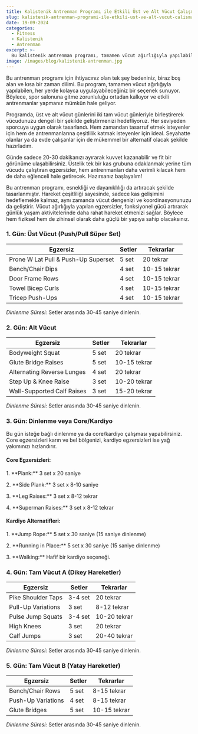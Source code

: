 ```yaml
---
title: Kalistenik Antrenman Programı ile Etkili Üst ve Alt Vücut Çalışması
slug: kalistenik-antrenman-programi-ile-etkili-ust-ve-alt-vucut-calismasi
date: 19-09-2024
categories:
  - Fitness
  - Kalistenik
  - Antrenman
excerpt: >-
  Bu kalistenik antrenman programı, tamamen vücut ağırlığıyla yapılabilen, her seviyeden sporcuya uygun ve her yerde uygulanabilecek bir seçenek sunuyor. Etkili bir üst-alt vücut çalışması için mükemmel bir alternatif.
image: /images/blog/kalistenik-antrenman.jpg
---
```


<div className="dark:text-white text-black">
Bu antrenman programı için ihtiyacınız olan tek şey bedeniniz, biraz boş alan ve kısa bir zaman dilimi. Bu program, tamamen vücut ağırlığıyla yapılabilen, her yerde kolayca uygulayabileceğiniz bir seçenek sunuyor. Böylece, spor salonuna gitme zorunluluğu ortadan kalkıyor ve etkili antrenmanlar yapmanız mümkün hale geliyor.

Programda, üst ve alt vücut günlerini iki tam vücut günleriyle birleştirerek vücudunuzu dengeli bir şekilde geliştirmenizi hedefliyoruz. Her seviyeden sporcuya uygun olarak tasarlandı. Hem zamandan tasarruf etmek isteyenler için hem de antrenmanlarına çeşitlilik katmak isteyenler için ideal. Seyahatte olanlar ya da evde çalışanlar için de mükemmel bir alternatif olacak şekilde hazırladım.

Günde sadece 20-30 dakikanızı ayırarak kuvvet kazanabilir ve fit bir görünüme ulaşabilirsiniz. Üstelik tek bir kas grubuna odaklanmak yerine tüm vücudu çalıştıran egzersizler, hem antrenmanları daha verimli kılacak hem de daha eğlenceli hale getirecek. Hazırsanız başlayalım!

Bu antrenman programı, esnekliği ve dayanıklılığı da artıracak şekilde tasarlanmıştır. Hareket çeşitliliği sayesinde, sadece kas gelişimini hedeflemekle kalmaz, aynı zamanda vücut dengenizi ve koordinasyonunuzu da geliştirir. Vücut ağırlığıyla yapılan egzersizler, fonksiyonel gücü artırarak günlük yaşam aktivitelerinde daha rahat hareket etmenizi sağlar. Böylece hem fiziksel hem de zihinsel olarak daha güçlü bir yapıya sahip olacaksınız.
</div>

### 1. Gün: Üst Vücut (Push/Pull Süper Set)

<div className="overflow-x-auto">
<table className="w-full text-left border-collapse border border-gray-300 dark:border-gray-700">
  <thead className="bg-gray-100 dark:bg-gray-800">
    <tr>
      <th className="border px-4 py-2 dark:border-gray-700">Egzersiz</th>
      <th className="border px-4 py-2 dark:border-gray-700">Setler</th>
      <th className="border px-4 py-2 dark:border-gray-700">Tekrarlar</th>
    </tr>
  </thead>
  <tbody>
    <tr className="bg-white dark:bg-gray-900">
      <td className="border px-4 py-2 dark:border-gray-700">Prone W Lat Pull & Push-Up Superset</td>
      <td className="border px-4 py-2 dark:border-gray-700">5 set</td>
      <td className="border px-4 py-2 dark:border-gray-700">20 tekrar</td>
    </tr>
    <tr className="bg-gray-100 dark:bg-gray-800">
      <td className="border px-4 py-2 dark:border-gray-700">Bench/Chair Dips</td>
      <td className="border px-4 py-2 dark:border-gray-700">4 set</td>
      <td className="border px-4 py-2 dark:border-gray-700">10-15 tekrar</td>
    </tr>
    <tr className="bg-white dark:bg-gray-900">
      <td className="border px-4 py-2 dark:border-gray-700">Door Frame Rows</td>
      <td className="border px-4 py-2 dark:border-gray-700">4 set</td>
      <td className="border px-4 py-2 dark:border-gray-700">10-15 tekrar</td>
    </tr>
    <tr className="bg-gray-100 dark:bg-gray-800">
      <td className="border px-4 py-2 dark:border-gray-700">Towel Bicep Curls</td>
      <td className="border px-4 py-2 dark:border-gray-700">4 set</td>
      <td className="border px-4 py-2 dark:border-gray-700">10-15 tekrar</td>
    </tr>
    <tr className="bg-white dark:bg-gray-900">
      <td className="border px-4 py-2 dark:border-gray-700">Tricep Push-Ups</td>
      <td className="border px-4 py-2 dark:border-gray-700">4 set</td>
      <td className="border px-4 py-2 dark:border-gray-700">10-15 tekrar</td>
    </tr>
  </tbody>
</table>
</div>

*Dinlenme Süresi:* Setler arasında 30-45 saniye dinlenin.

### 2. Gün: Alt Vücut

<div className="overflow-x-auto">
<table className="w-full text-left border-collapse border border-gray-300 dark:border-gray-700">
  <thead className="bg-gray-100 dark:bg-gray-800">
    <tr>
      <th className="border px-4 py-2 dark:border-gray-700">Egzersiz</th>
      <th className="border px-4 py-2 dark:border-gray-700">Setler</th>
      <th className="border px-4 py-2 dark:border-gray-700">Tekrarlar</th>
    </tr>
  </thead>
  <tbody>
    <tr className="bg-white dark:bg-gray-900">
      <td className="border px-4 py-2 dark:border-gray-700">Bodyweight Squat</td>
      <td className="border px-4 py-2 dark:border-gray-700">5 set</td>
      <td className="border px-4 py-2 dark:border-gray-700">20 tekrar</td>
    </tr>
    <tr className="bg-gray-100 dark:bg-gray-800">
      <td className="border px-4 py-2 dark:border-gray-700">Glute Bridge Raises</td>
      <td className="border px-4 py-2 dark:border-gray-700">5 set</td>
      <td className="border px-4 py-2 dark:border-gray-700">10-15 tekrar</td>
    </tr>
    <tr className="bg-white dark:bg-gray-900">
      <td className="border px-4 py-2 dark:border-gray-700">Alternating Reverse Lunges</td>
      <td className="border px-4 py-2 dark:border-gray-700">4 set</td>
      <td className="border px-4 py-2 dark:border-gray-700">20 tekrar</td>
    </tr>
    <tr className="bg-gray-100 dark:bg-gray-800">
      <td className="border px-4 py-2 dark:border-gray-700">Step Up & Knee Raise</td>
      <td className="border px-4 py-2 dark:border-gray-700">3 set</td>
      <td className="border px-4 py-2 dark:border-gray-700">10-20 tekrar</td>
    </tr>
    <tr className="bg-white dark:bg-gray-900">
      <td className="border px-4 py-2 dark:border-gray-700">Wall-Supported Calf Raises</td>
      <td className="border px-4 py-2 dark:border-gray-700">3 set</td>
      <td className="border px-4 py-2 dark:border-gray-700">15-20 tekrar</td>
    </tr>
  </tbody>
</table>
</div>

*Dinlenme Süresi:* Setler arasında 30-45 saniye dinlenin.

### 3. Gün: Dinlenme veya Core/Kardiyo

Bu gün isteğe bağlı dinlenme ya da core/kardiyo çalışması yapabilirsiniz. Core egzersizleri karın ve bel bölgenizi, kardiyo egzersizleri ise yağ yakımınızı hızlandırır.

#### Core Egzersizleri:
<div className="dark:text-white text-black">
  <p><span className="ml-4 text-black dark:text-white">1.</span> **Plank:** 3 set x 20 saniye</p>
  <p><span className="ml-4 text-black dark:text-white">2.</span> **Side Plank:** 3 set x 8-10 saniye</p>
  <p><span className="ml-4 text-black dark:text-white">3.</span> **Leg Raises:** 3 set x 8-12 tekrar</p>
  <p><span className="ml-4 text-black dark:text-white">4.</span> **Superman Raises:** 3 set x 8-12 tekrar</p>
</div>

#### Kardiyo Alternatifleri:
<div className="dark:text-white text-black">
  <p><span className="ml-4 text-black dark:text-white">1.</span> **Jump Rope:** 5 set x 30 saniye (15 saniye dinlenme)</p>
  <p><span className="ml-4 text-black dark:text-white">2.</span> **Running in Place:** 5 set x 30 saniye (15 saniye dinlenme)</p>
  <p><span className="ml-4 text-black dark:text-white">3.</span> **Walking:** Hafif bir kardiyo seçeneği.</p>
</div>


### 4. Gün: Tam Vücut A (Dikey Hareketler)

<div className="overflow-x-auto">
<table className="w-full text-left border-collapse border border-gray-300 dark:border-gray-700">
  <thead className="bg-gray-100 dark:bg-gray-800">
    <tr>
      <th className="border px-4 py-2 dark:border-gray-700">Egzersiz</th>
      <th className="border px-4 py-2 dark:border-gray-700">Setler</th>
      <th className="border px-4 py-2 dark:border-gray-700">Tekrarlar</th>
    </tr>
  </thead>
  <tbody>
    <tr className="bg-white dark:bg-gray-900">
      <td className="border px-4 py-2 dark:border-gray-700">Pike Shoulder Taps</td>
      <td className="border px-4 py-2 dark:border-gray-700">3-4 set</td>
      <td className="border px-4 py-2 dark:border-gray-700">20 tekrar</td>
    </tr>
    <tr className="bg-gray-100 dark:bg-gray-800">
      <td className="border px-4 py-2 dark:border-gray-700">Pull-Up Variations</td>
      <td className="border px-4 py-2 dark:border-gray-700">3 set</td>
      <td className="border px-4 py-2 dark:border-gray-700">8-12 tekrar</td>
    </tr>
    <tr className="bg-white dark:bg-gray-900">
      <td className="border px-4 py-2 dark:border-gray-700">Pulse Jump Squats</td>
      <td className="border px-4 py-2 dark:border-gray-700">3-4 set</td>
      <td className="border px-4 py-2 dark:border-gray-700">10-20 tekrar</td>
    </tr>
    <tr className="bg-gray-100 dark:bg-gray-800">
      <td className="border px-4 py-2 dark:border-gray-700">High Knees</td>
      <td className="border px-4 py-2 dark:border-gray-700">3 set</td>
      <td className="border px-4 py-2 dark:border-gray-700">20 tekrar</td>
    </tr>
    <tr className="bg-white dark:bg-gray-900">
      <td className="border px-4 py-2 dark:border-gray-700">Calf Jumps</td>
      <td className="border px-4 py-2 dark:border-gray-700">3 set</td>
      <td className="border px-4 py-2 dark:border-gray-700">20-40 tekrar</td>
    </tr>
  </tbody>
</table>
</div>

*Dinlenme Süresi:* Setler arasında 30-45 saniye dinlenin.

### 5. Gün: Tam Vücut B (Yatay Hareketler)

<div className="overflow-x-auto">
<table className="w-full text-left border-collapse border border-gray-300 dark:border-gray-700">
  <thead className="bg-gray-100 dark:bg-gray-800">
    <tr>
      <th className="border px-4 py-2 dark:border-gray-700">Egzersiz</th>
      <th className="border px-4 py-2 dark:border-gray-700">Setler</th>
      <th className="border px-4 py-2 dark:border-gray-700">Tekrarlar</th>
    </tr>
  </thead>
  <tbody>
    <tr className="bg-white dark:bg-gray-900">
      <td className="border px-4 py-2 dark:border-gray-700">Bench/Chair Rows</td>
      <td className="border px-4 py-2 dark:border-gray-700">5 set</td>
      <td className="border px-4 py-2 dark:border-gray-700">8-15 tekrar</td>
    </tr>
    <tr className="bg-gray-100 dark:bg-gray-800">
      <td className="border px-4 py-2 dark:border-gray-700">Push-Up Variations</td>
      <td className="border px-4 py-2 dark:border-gray-700">4 set</td>
      <td className="border px-4 py-2 dark:border-gray-700">8-15 tekrar</td>
    </tr>
    <tr className="bg-white dark:bg-gray-900">
      <td className="border px-4 py-2 dark:border-gray-700">Glute Bridges</td>
      <td className="border px-4 py-2 dark:border-gray-700">5 set</td>
      <td className="border px-4 py-2 dark:border-gray-700">10-15 tekrar</td>
    </tr>
  </tbody>
</table>
</div>

*Dinlenme Süresi:* Setler arasında 30-45 saniye dinlenin.
